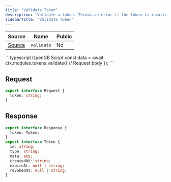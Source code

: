 ```yaml
---
title: "Validate Token"
description: "Validate a token. Throws an error if the token is invalid."
sidebarTitle: "Validate Token"
---
```


| Source                                                                                                      | Name       | Public     |
| ----------------------------------------------------------------------------------------------------------- | ---------- | ---------- |
| [Source](https://github.com/rivet-gg/opengb-modules/tree/main/modules/tokens/scripts/validate.ts) | `validate` | No |

<RequestExample>
```typescript OpenGB Script
const data = await ctx.modules.tokens.validate({
  // Request body
});
```

</RequestExample>

## Request

```typescript
export interface Request {
  token: string;
}
```

## Response

```typescript
export interface Response {
  token: Token;
}
export interface Token {
  id: string;
  type: string;
  meta: any;
  createdAt: string;
  expireAt: null | string;
  revokedAt: null | string;
}
```
